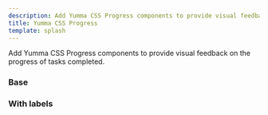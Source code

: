 ```yaml
---
description: Add Yumma CSS Progress components to provide visual feedback on the progress of tasks completed.
title: Yumma CSS Progress
template: splash
---
```


Add Yumma CSS Progress components to provide visual feedback on the progress of tasks completed.

### Base

<Preview
  data = {base}
  noScroll
  useCenter
  useHeight = '40px'
  usePadding
  useTabs
  useVersion = 'release'
/>

### With labels

<Preview
  data = {withLabels}
  useHeight = '150px'
  usePadding
  useTabs
  useVersion = 'release'
/>